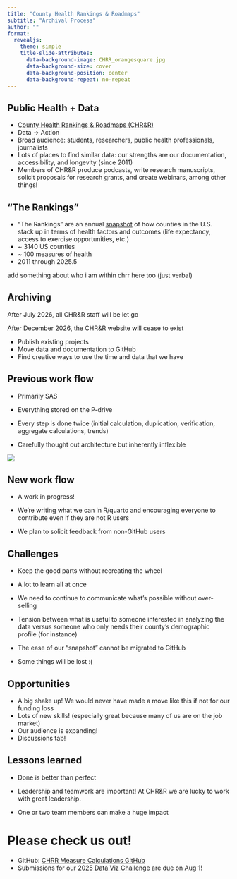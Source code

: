 ```yaml
---
title: "County Health Rankings & Roadmaps"
subtitle: "Archival Process" 
author: ""
format:
  revealjs:
    theme: simple
    title-slide-attributes:
      data-background-image: CHRR_orangesquare.jpg
      data-background-size: cover
      data-background-position: center
      data-background-repeat: no-repeat
---
```


## Public Health + Data

::: incremental
-   [County Health Rankings & Roadmaps (CHR&R)](https://www.countyhealthrankings.org/health-data)
-   Data -\> Action
-   Broad audience: students, researchers, public health professionals, journalists
-   Lots of places to find similar data: our strengths are our documentation, accessibility, and longevity (since 2011)
-   Members of CHR&R produce podcasts, write research manuscripts, solicit proposals for research grants, and create webinars, among other things!
:::

::: notes
:::

## "The Rankings"

::: incremental
-   "The Rankings" are an annual [snapshot](https://www.countyhealthrankings.org/health-data/minnesota/olmsted?year=2025) of how counties in the U.S. stack up in terms of health factors and outcomes (life expectancy, access to exercise opportunities, etc.)
-   \~ 3140 US counties
-   \~ 100 measures of health
-   2011 through 2025.5
:::

::: notes
add something about who i am within chrr here too (just verbal)
:::

## Archiving

After July 2026, all CHR&R staff will be let go

After December 2026, the CHR&R website will cease to exist

::: incremental
-   Publish existing projects
-   Move data and documentation to GitHub
-   Find creative ways to use the time and data that we have
:::

## Previous work flow

::: incremental
-   Primarily SAS

-   Everything stored on the P-drive

-   Every step is done twice (initial calculation, duplication, verification, aggregate calculations, trends)

-   Carefully thought out architecture but inherently inflexible
:::

![](images/pdrive_screengrab.jpg){fig-align="center"}

## New work flow

::: incremental
-   A work in progress!

-   We're writing what we can in R/quarto and encouraging everyone to contribute even if they are not R users

-   We plan to solicit feedback from non-GitHub users
:::

## Challenges

::: incremental
-   Keep the good parts without recreating the wheel

-   A lot to learn all at once

-   We need to continue to communicate what's possible without over-selling

-   Tension between what is useful to someone interested in analyzing the data versus someone who only needs their county's demographic profile (for instance)

-   The ease of our "snapshot" cannot be migrated to GitHub

-   Some things will be lost :(
:::

## Opportunities

::: incremental
-   A big shake up! We would never have made a move like this if not for our funding loss
-   Lots of new skills! (especially great because many of us are on the job market)
-   Our audience is expanding!
-   Discussions tab!
:::

## Lessons learned

::: incremental
-   Done is better than perfect

-   Leadership and teamwork are important! At CHR&R we are lucky to work with great leadership.

-   One or two team members can make a huge impact
:::

# Please check us out!

-   GitHub: [CHRR Measure Calculations GitHub](#0)
-   Submissions for our [2025 Data Viz Challenge](https://www.countyhealthrankings.org/findings-and-insights/blog/announcing-chrrs-2025-data-viz-challenge) are due on Aug 1!
